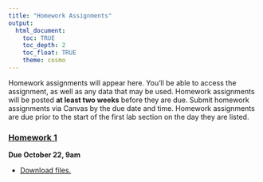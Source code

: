 ```yaml
---
title: "Homework Assignments"
output: 
  html_document:
    toc: TRUE
    toc_depth: 2
    toc_float: TRUE
    theme: cosmo
---
```


Homework assignments will appear here. You'll be able to access the assignment, as well as any data that may be used. Homework assignments will be posted **at least two weeks** before they are due. Submit homework assignments via Canvas by the due date and time. Homework assignments are due prior to the start of the first lab section on the day they are listed. 

### [**Homework 1**](homework/homework_1.html)

**Due October 22, 9am**

- [Download files.](homework/homework-1.zip)


<!-- ### [**Homework 2**](homework/homework_2.html) -->

<!-- **Due November 13, 9am** -->

<!-- - [Download RMD file here.](homework/homework_2.Rmd) -->

<!-- - [Download homework-avengers.csv here.](homework/homework-avengers.csv) -->

<!-- ### [**Homework 3**](homework/homework_3.html) -->

<!-- **Due December 11, 9am** -->

<!-- - [Download RMD file here.](homework/homework_3.Rmd) -->

<!-- - [Download homework-school.csv here.](homework/homework-school.csv) -->

<!-- - [Download homework-nls.csv here.](homework/homework-nls.csv) -->

<!-- - [Download homework-world-2.csv here.](homework/homework-world-2.csv) -->